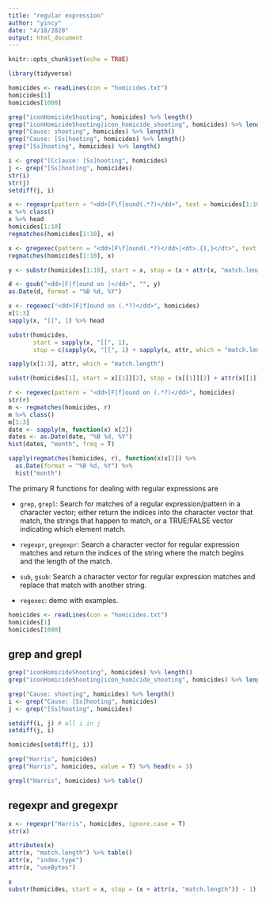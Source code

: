 ```yaml
---
title: "regular expression"
author: "yincy"
date: "4/18/2020"
output: html_document
---
```


```r
knitr::opts_chunk$set(echo = TRUE)
```

```r
library(tidyverse)
```


```r
homicides <- readLines(con = "homicides.txt")
homicides[1]
homicides[1000]
```

```r
grep("iconHomicideShooting", homicides) %>% length()
grep("iconHomicideShooting|icon_homicide_shooting", homicides) %>% length()
grep("Cause: shooting", homicides) %>% length()
grep("Cause: [Ss]hooting", homicides) %>% length()
grep("[Ss]hooting", homicides) %>% length()
```

```r
i <- grep("[Cc]ause: [Ss]hooting", homicides)
j <- grep("[Ss]hooting", homicides)
str(i)
str(j)
setdiff(j, i)
```

```r
x <- regexpr(pattern = "<dd>[F\f]ound(.*?)</dd>", text = homicides[1:10])
x %>% class()
x %>% head
homicides[1:10]
regmatches(homicides[1:10], x)

x <- gregexec(pattern = "<dd>[F\f]ound(.*?)</dd>|<dt>.{1,}</dt>", text = homicides[1:10])
regmatches(homicides[1:10], x) 
```

```r
y <- substr(homicides[1:10], start = x, stop = (x + attr(x, "match.length")) - 1)
```


```r
d <- gsub("<dd>[F|f]ound on |</dd>", "", y)
as.Date(d, format = "%B %d, %Y")
```


```r
x <- regexec("<dd>[F|f]ound on (.*?)</dd>", homicides)
x[1:3]
sapply(x, "[[", 1) %>% head

substr(homicides, 
       start = sapply(x, "[[", 1), 
       stop = c(sapply(x, "[[", 1) + sapply(x, attr, which = "match.length") %>% sapply("[[", 1)))
```

```r
sapply(x[1:3], attr, which = "match.length")
```


```r
substr(homicides[1], start = x[[1]][2], stop = (x[[1]][2] + attr(x[[1]], "match.length")[2]) - 1)
```

```r
r <- regexec(pattern = "<dd>[F|f]ound on (.*?)</dd>", homicides)
str(r)
m <- regmatches(homicides, r)
m %>% class()
m[1:3]
date <- sapply(m, function(x) x[2])
dates <- as.Date(date, "%B %d, %Y")
hist(dates, "month", freq = T)
```

```r
sapply(regmatches(homicides, r), function(x)x[2]) %>% 
  as.Date(format = "%B %d, %Y") %>% 
  hist("month")
```


The primary R functions for dealing with regular expressions are  

- `grep`, `grepl`: Search for matches of a regular expression/pattern in a character vector; either return the indices into the character vector that match, the strings that happen to match, or a TRUE/FALSE vector indicating which element match.  

- `regexpr`, `gregexpr`: Search a character vector for regular expression matches and return the indices of the string where the match begins and the length of the match.  

- `sub`, `gsub`: Search a character vector for regular expression matches and replace that match with another string.  

- `regexec`: demo with examples.  


```r
homicides <- readLines(con = "homicides.txt")
homicides[1]
homicides[1000]
```

## grep and grepl  
```r
grep("iconHomicideShooting", homicides) %>% length()
grep("iconHomicideShooting|icon_homicide_shooting", homicides) %>% length()
```

```r
grep("Cause: shooting", homicides) %>% length()
i <- grep("Cause: [Ss]hooting", homicides)
j <- grep("[Ss]hooting", homicides)
```

```r
setdiff(i, j) # all i in j
setdiff(j, i)
```

```r
homicides[setdiff(j, i)]
```

```r
grep("Harris", homicides)
grep("Harris", homicides, value = T) %>% head(n = 3)
```

```r
grepl("Harris", homicides) %>% table()
```

## regexpr and gregexpr  
```r
x <- regexpr("Harris", homicides, ignore.case = T)
str(x)
```

```r
attributes(x)
attr(x, "match.length") %>% table()
attr(x, "index.type")
attr(x, "useBytes")
```

```r
x
substr(homicides, start = x, stop = (x + attr(x, "match.length")) - 1) %>% length()
```
























